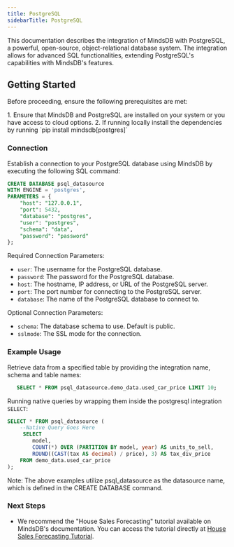 ```yaml
---
title: PostgreSQL
sidebarTitle: PostgreSQL
---
```


This documentation describes the integration of MindsDB with PostgreSQL, a powerful, open-source, object-relational database system. 
The integration allows for advanced SQL functionalities, extending PostgreSQL's capabilities with MindsDB's features.

## Getting Started

Before proceeding, ensure the following prerequisites are met:

<Tip>
 1. Ensure that MindsDB and PostgreSQL are installed on your system or you have access to cloud options.
 2. If running locally install the dependencies by running `pip install mindsdb[postgres]`

</Tip>

### Connection

Establish a connection to your PostgreSQL database using MindsDB by executing the following SQL command:

```sql
CREATE DATABASE psql_datasource 
WITH ENGINE = 'postgres', 
PARAMETERS = {
    "host": "127.0.0.1",
    "port": 5432,
    "database": "postgres",
    "user": "postgres",
    "schema": "data",
    "password": "password"
};
```

Required Connection Parameters:

*    `user`: The username for the PostgreSQL database.
*    `password`: The password for the PostgreSQL database.
*    `host`: The hostname, IP address, or URL of the PostgreSQL server.
*    `port`: The port number for connecting to the PostgreSQL server.
*    `database`: The name of the PostgreSQL database to connect to.

Optional Connection Parameters:

*    `schema`: The database schema to use. Default is public.
*    `sslmode`: The SSL mode for the connection.



### Example Usage

Retrieve data from a specified table by providing the integration name, schema and table names:

```sql
   SELECT * FROM psql_datasource.demo_data.used_car_price LIMIT 10;
```

Running native queries by wrapping them inside the postgresql integration `SELECT`:

```sql
SELECT * FROM psql_datasource (
    --Native Query Goes Here
     SELECT 
        model, 
        COUNT(*) OVER (PARTITION BY model, year) AS units_to_sell, 
        ROUND((CAST(tax AS decimal) / price), 3) AS tax_div_price
    FROM demo_data.used_car_price
);
```
<Note>
    Note: The above examples utilize psql_datasource as the datasource name, which is defined in the CREATE DATABASE command.
</Note>

### Next Steps

* We recommend the "House Sales Forecasting" tutorial available on MindsDB's documentation.  You can access the tutorial directly at [House Sales Forecasting Tutorial](https://docs.mindsdb.com/sql/tutorials/house-sales-forecasting). 